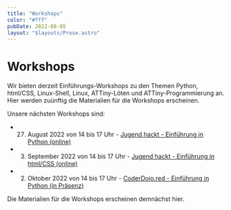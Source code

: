 ```yaml
---
title: "Workshops"
color: "#fff"
pubDate: 2022-08-05
layout: "$layouts/Prose.astro"
---
```


# Workshops

Wir bieten derzeit Einführungs-Workshops zu den Themen Python, html/CSS, Linux-Shell, Linux, ATTiny-Löten und ATTiny-Programmierung an. Hier werden zuünftig die Materialien für die Workshops erscheinen.

Unsere nächsten Workshops sind:

- 27. August 2022 von 14 bis 17 Uhr - [Jugend hackt - Einführung in Python (online)](https://coderdojo.red/posts/news/2022-08-27/)

- 3. September 2022 von 14 bis 17 Uhr - [Jugend hackt - Einführung in html/CSS (online)](https://coderdojo.red/posts/news/2022-09-03/)

- 2. Oktober 2022 von 14 bis 17 Uhr - [CoderDojo.red - Einführung in Python (in Präsenz)](https://coderdojo.red/posts/news/2022-10-02/)

Die Materialien für die Workshops erscheinen demnächst hier.
